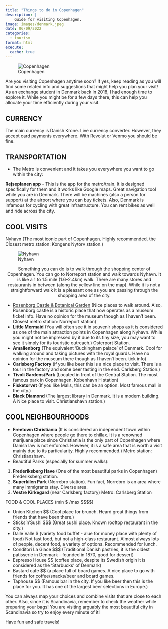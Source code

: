 ```yaml
---
title: "Things to do in Copenhagen"
description: |
    Guide for visiting Copenhagen.
image: images/denmark.jpeg    
date: 06/09/2022
categories: 
  - tourism
format: html
execute: 
  cache: true
---
```



![Copenhagen](images/denmark.jpeg)

Are you visiting Copenhagen anytime soon? If yes, keep reading as you will find some related info and suggestions that might help you plan your visit! As an exchange student in Denmark back in 2018, I had enough time to explore it. While you might be for a few days there, this can help you allocate your time efficiently during your visit.

## CURRENCY

The main currency is Danish Krone. Live currency converter. However, they accept card payments everywhere. With Revolut or Venmo you should be fine.

## TRANSPORTATION

- The Metro is convenient and it takes you everywhere you want to go within the city:

**Rejseplanen app** - This is the app for the metro/train. It is designed specifically for them and it works like Google maps. Great navigation tool while you are in Denmark. There will be machines (also a person for support) at the airport where you can buy tickets.
Also, Denmark is infamous for cycling with great infrastructure. You can rent bikes as well and ride across the city.

## COOL VISITS

Nyhavn (The most iconic part of Copenhagen. Highly recommended. the Closest metro station: Kongens Nytorv station.)

![Nyhavn](images/nyhavn.jpeg)
<p align = "center">
Something you can do is to walk through the shopping center of Copenhagen. You can go to Norreport station and walk towards Nyhavn. It is like a 1 to 1.5 mile (1.6–2.4km) walk. There are many stores and restaurants in between (along the yellow line on the map). While it is not a straightforward walk it is a pleasant one as you are passing through the shopping area of the city.
</p>

* [Rosenborg Castle & Botanical Garden](https://goo.gl/maps/dCjoHFw3ewzneDpN7) (Nice places to walk around. Also, Rosenborg castle is a historic place that now operates as a museum ticket info. Have no opinion for the museum though as I haven't been. Closest metro station: Norreport station)
* **Little Mermaid** (You will often see it in souvenir shops as it is considered as one of the main attraction points in Copenhagen along Nyhavn. While you might not be impressed by it due to its tiny size, you may want to see it simply for its touristic outreach.) Osterport Station.
* **Amalienborg** (The equivalent 'Buckingham palace' of Denmark. Cool for walking around and taking pictures with the royal guards. Have no opinion for the museum there though as I haven't been. tick info)
* **Carlsberg Factory** (if you like beer this is a nice place to visit. There is a tour in the factory and some beer tasting in the end. Carlsberg Station.)
* **Tivoli Gardens/Park** (Located in front of the Central Station. The most famous park in Copenhagen. Kobenhavn H station)
* **Fisketorvet** (If you like Malls, this can be an option. Most famous mall in the city.)
* **Black Diamond** (The largest library in Denmark. It is a modern building. A Nice place to visit. Christianshavn station.)

## COOL NEIGHBOURHOODS

* **Freetown Christiania** (It is considered an independent town within Copenhagen where people go there to chillax. It is a renowned marijuana place since Christiania is the only part of Copenhagen where Danish law is not enforced. However, it is a safe area that is worth a visit mainly due to its particularity. Highly recommended.) Metro station: Christianshavn.
* Beautiful Parks (especially for summer walks):

1. **Frederiksberg Have** (One of the most beautiful parks in Copenhagen) Frederiksberg station.
2. **Superkilen Park** (Norrebro station). Fun fact, Norrebro is an area where many immigrants stay. Diverse area.
3. **Vestre Kirkegard** (near Carlsberg factory) Metro: Carlsberg Station

FOOD & COOL PLACES (min \$ /max \$\$\$\$)

* Union Kitchen \$\$ (Cool place for brunch. Heard great things from friends that have been there.)
* Sticks'n'Sushi \$\$\$ (Great sushi place. Known rooftop restaurant in the city.)
* Dalle Valle \$ (variety food buffet - alue for money place with plenty of food) Not fast food, but not a high-class restaurant. Almost always lots of people, decent food, a variety of options. Recommended for lunch.
* Conditori La Glace \$\$\$ (Traditional Danish pastries, it is the oldest patisserie in Denmark - founded in 1870, good for dessert)
* Espresso House \$\$ (coffee place, despite its Swedish origin it is considered as the 'Starbucks' of Denmark)
* Bastard cafe \$\$ (a place full of board games. A nice place to go with friends for coffee/snacks/beer and board games.
* Taphouse \$\$ (Famous bar in the city. If you like beer then this is the place for you. It has one of the largest beer selections in Europe.)

You can always map your choices and combine visits that are close to each other. Also, since it is Scandinavia, remember to check the weather while preparing your bags! You are visiting arguably the most beautiful city in Scandinavia so try to enjoy every minute of it!

Have fun and safe travels!


